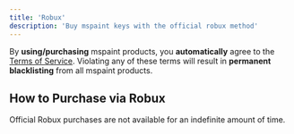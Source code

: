 ```yaml
---
title: 'Robux'
description: 'Buy mspaint keys with the official robux method'
---
```


<Callout type="warn">By **using/purchasing** mspaint products, you **automatically** agree to the [Terms of Service](https://www.mspaint.cc/tos). Violating any of these terms will result in **permanent blacklisting** from all mspaint products.</Callout>

## How to Purchase via Robux

Official Robux purchases are not available for an indefinite amount of time.
